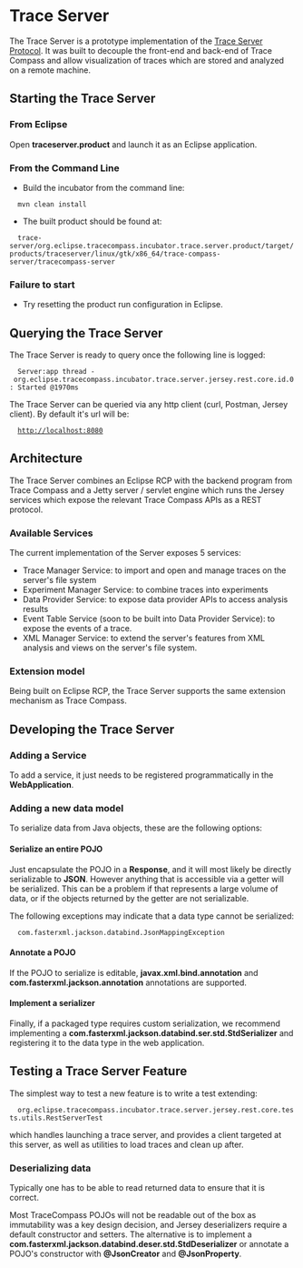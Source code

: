 
= Trace Server =

The Trace Server is a prototype implementation of the [https://theia-ide.github.io/trace-server-protocol/ Trace Server Protocol].
It was built to decouple the front-end and back-end of Trace Compass and allow visualization of traces which are stored and analyzed on a remote machine.

== Starting the Trace Server ==
=== From Eclipse ===
Open '''traceserver.product''' and launch it as an Eclipse application.

=== From the Command Line ===
* Build the incubator from the command line:
   mvn clean install

* The built product should be found at:
   trace-server/org.eclipse.tracecompass.incubator.trace.server.product/target/products/traceserver/linux/gtk/x86_64/trace-compass-server/tracecompass-server

=== Failure to start ===
* Try resetting the product run configuration in Eclipse.

== Querying the Trace Server ==
The Trace Server is ready to query once the following line is logged:
   Server:app thread - org.eclipse.tracecompass.incubator.trace.server.jersey.rest.core.id.0: Started @1970ms

The Trace Server can be queried via any http client (curl, Postman, Jersey client). By default it's url will be:
   http://localhost:8080


== Architecture ==
The Trace Server combines an Eclipse RCP with the backend program from Trace Compass and a Jetty server / servlet engine which runs the Jersey services which expose the relevant Trace Compass APIs as a REST protocol.

=== Available Services ===
The current implementation of the Server exposes 5 services:
* Trace Manager Service: to import and open and manage traces on the server's file system
* Experiment Manager Service: to combine traces into experiments
* Data Provider Service: to expose data provider APIs to access analysis results
* Event Table Service (soon to be built into Data Provider Service): to expose the events of a trace.
* XML Manager Service: to extend the server's features from XML analysis and views on the server's file system.

=== Extension model ===
Being built on Eclipse RCP, the Trace Server supports the same extension mechanism as Trace Compass.

== Developing the Trace Server ==

=== Adding a Service ===
To add a service, it just needs to be registered programmatically in the '''WebApplication'''.

=== Adding a new data model ===
To serialize data from Java objects, these are the following options:

==== Serialize an entire POJO ====
Just encapsulate the POJO in a '''Response''', and it will most likely be directly serializable to '''JSON'''.
However anything that is accessible via a getter will be serialized. This can be a problem if that represents a large volume of data, or if the objects returned by the getter are not serializable.

The following exceptions may indicate that a data type cannot be serialized:
   com.fasterxml.jackson.databind.JsonMappingException

==== Annotate a POJO ====
If the POJO to serialize is editable, '''javax.xml.bind.annotation''' and '''com.fasterxml.jackson.annotation''' annotations are supported.

==== Implement a serializer ====
Finally, if a packaged type requires custom serialization, we recommend implementing a '''com.fasterxml.jackson.databind.ser.std.StdSerializer''' and registering it to the data type in the web application.

== Testing a Trace Server Feature ==
The simplest way to test a new feature is to write a test extending:
   org.eclipse.tracecompass.incubator.trace.server.jersey.rest.core.tests.utils.RestServerTest
which handles launching a trace server, and provides a client targeted at this server, as well as utilities to load traces and clean up after.

=== Deserializing data ===
Typically one has to be able to read returned data to ensure that it is correct.

Most TraceCompass POJOs will not be readable out of the box as immutability was a key design decision, and Jersey deserializers require a default constructor and setters.
The alternative is to implement a '''com.fasterxml.jackson.databind.deser.std.StdDeserializer<T>''' or annotate a POJO's constructor with '''@JsonCreator''' and '''@JsonProperty'''.